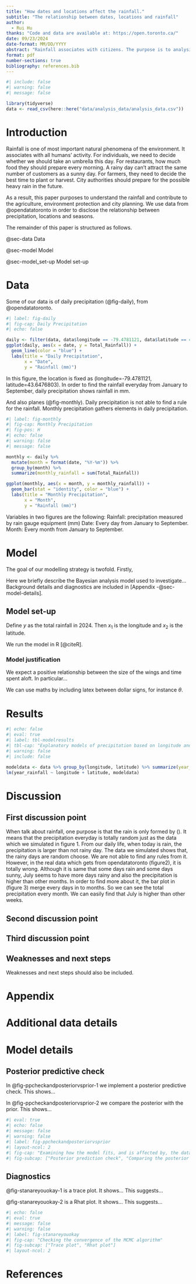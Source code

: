 ```yaml
---
title: "How dates and locations affect the rainfall."
subtitle: "The relationship between dates, locations and rainfall"
author: 
  - Rui Hu
thanks: "Code and data are available at: https://open.toronto.ca/"
date: 09/23/2024
date-format: MM/DD/YYYY
abstract: "Rainfall associates with citizens. The purpose is to analysis the rainfall of Toronto. The data about Rain Gauge Locations and Precipitation from opendatatoronto contains locations and rainfall. It shows that the rainfall associates dates and locations."
format: pdf
number-sections: true
bibliography: references.bib
---
```


```r
#| include: false
#| warning: false
#| message: false

library(tidyverse)
data <- read_csv(here::here("data/analysis_data/analysis_data.csv"))
```


# Introduction

  Rainfall is one of most important natural phenomena of the environment. It associates with all humans’ activity. For individuals, we need to decide whether we should take an umbrella this day. For restaurants, how much food they should prepare every morning. A rainy day can’t attract the same number of customers as a sunny day. For farmers, they need to decide the best time to plant or harvest. City authorities should prepare for the possible heavy rain in the future.

  As a result, this paper purposes to understand the rainfall and contribute to the agriculture, environment protection and city planning. We use data from @opendatatoronto in order to disclose the relationship between precipitation, locations and seasons. 

The remainder of this paper is structured as follows. 

@sec-data Data

@sec-model Model

@sec-model_set-up Model set-up

# Data {#sec-data}

Some of our data is of daily precipitation (@fig-daily), from @opendatatoronto.

```r
#| label: fig-daily
#| fig-cap: Daily Precipitation
#| echo: false

daily <- filter(data, data$longitude == -79.4781121, data$latitude == 43.6476803)
ggplot(daily, aes(x = date, y = Total_Rainfall)) +
  geom_line(color = "blue") +
  labs(title = "Daily Precipitation", 
       x = "Date", 
       y = "Rainfall (mm)")
```

In this figure, the location is fixed as (longitude=-79.4781121, latitude=43.6476803). In order to find the rainfall everyday from January to September, daily precipitation shows rainfall in mm.

And also planes (@fig-monthly). Daily precipitation is not able to find a rule for the rainfall. Monthly precipitation gathers elements in daily precipitation.

```r
#| label: fig-monthly
#| fig-cap: Monthly Precipitation
#| fig-pos: H
#| echo: false
#| warning: false
#| message: false

monthly <- daily %>% 
  mutate(month = format(date, "%Y-%m")) %>%
  group_by(month) %>%
  summarize(monthly_rainfall = sum(Total_Rainfall))

ggplot(monthly, aes(x = month, y = monthly_rainfall)) +
  geom_bar(stat = "identity", color = "blue") +
  labs(title = "Monthly Precipitation", 
       x = "Month", 
       y = "Rainfall (mm)")


```

Variables in two figures are the following:
  Rainfall: precipitation measured by rain gauge equipment (mm)
  Date: Every day from January to September.
  Month: Every month from January to September.


# Model{#sec-model}

The goal of our modelling strategy is twofold. Firstly,

Here we briefly describe the Bayesian analysis model used to investigate... Background details and diagnostics are included in [Appendix -@sec-model-details].

## Model set-up{#sec-model_set-up}

Define $y$ as the total rainfall in 2024. Then $x_1$ is the longitude and $x_2$ is the latitude.  

\begin{align} 
y = ax_1 +bx_2 + e
\end{align}

We run the model in R [@citeR].


### Model justification

We expect a positive relationship between the size of the wings and time spent aloft. In particular...

We can use maths by including latex between dollar signs, for instance $\theta$.


# Results

```r
#| echo: false
#| eval: true
#| label: tbl-modelresults
#| tbl-cap: "Explanatory models of precipitation based on longitude and latitude"
#| warning: false
#| include: false

modeldata <- data %>% group_by(longitude, latitude) %>% summarize(year_rainfall = sum(Total_Rainfall))
lm(year_rainfall ~ longitude + latitude, modeldata)
```

\begin{align} 
y = -389.9x_1 +934.7x_2 -71080.4
\end{align}


# Discussion

## First discussion point {#sec-first-point}

When talk about rainfall, one purpose is that the rain is only formed by (). It means that the precipitation everyday is totally random just as the data which we simulated in figure 1. From our daily life, when today is rain, the precipitation is larger than not rainy day. The data we simulated shows that, the rainy days are random choose. We are not able to find any rules from it. However, in the real data which gets from opendatatoronto (figure2), it is totally wrong. Although it is same that some days rain and some days sunny, July seems to have more days rainy and also the precipitation is higher than other months. In order to find more about it, the bar plot in (figure 3) merge every days in to months. So we can see the total precipitation every month. We can easily find that July is higher than other weeks. 

## Second discussion point

## Third discussion point

## Weaknesses and next steps

Weaknesses and next steps should also be included.

\newpage

\appendix

# Appendix {-}


# Additional data details

# Model details {#sec-model-details}

## Posterior predictive check

In @fig-ppcheckandposteriorvsprior-1 we implement a posterior predictive check. This shows...

In @fig-ppcheckandposteriorvsprior-2 we compare the posterior with the prior. This shows... 

```r
#| eval: true
#| echo: false
#| message: false
#| warning: false
#| label: fig-ppcheckandposteriorvsprior
#| layout-ncol: 2
#| fig-cap: "Examining how the model fits, and is affected by, the data"
#| fig-subcap: ["Posterior prediction check", "Comparing the posterior with the prior"]


```

## Diagnostics

@fig-stanareyouokay-1 is a trace plot. It shows... This suggests...

@fig-stanareyouokay-2 is a Rhat plot. It shows... This suggests...

```r
#| echo: false
#| eval: true
#| message: false
#| warning: false
#| label: fig-stanareyouokay
#| fig-cap: "Checking the convergence of the MCMC algorithm"
#| fig-subcap: ["Trace plot", "Rhat plot"]
#| layout-ncol: 2


```



\newpage


# References


